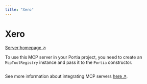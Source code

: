 ```yaml
---
title: "Xero"
---
```

<!-- WARNING: This file is auto-generated by generate_tool_docs.py. Do not edit manually. -->


# Xero

[Server homepage ↗](https://github.com/xeroapi/xero-mcp-server)

To use this MCP server in your Portia project, you need to create an `McpToolRegistry` instance and pass it to the `Portia` constructor.

```python

```

See more information about integrating MCP servers [here ↗](/mcp-servers).


